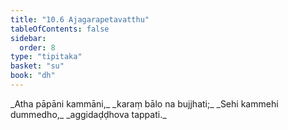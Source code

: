 ```yaml
---
title: "10.6 Ajagarapetavatthu"
tableOfContents: false
sidebar:
  order: 8
type: "tipitaka"
basket: "su"
book: "dh"
---
```



<DynamicBreadcrumb />

<Division number="136" book="dh" bookNo="18" page="33">

<Paragraph number="146" type="verses" book="dh">
_Atha pāpāni kammāni,_  
_karaṃ bālo na bujjhati;_  
_Sehi kammehi dummedho,_  
_aggidaḍḍhova tappati._
</Paragraph>
</Division>